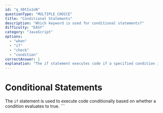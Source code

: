 ```yaml
---
id: "q_X0tIu1oN"
questionType: "MULTIPLE_CHOICE"
title: "Conditional Statements"
description: "Which keyword is used for conditional statements?"
difficulty: "EASY"
category: "JavaScript"
options:
  - "when"
  - "if"
  - "check"
  - "condition"
correctAnswer: 1
explanation: "The if statement executes code if a specified condition is true."
---
```


# Conditional Statements

The `if` statement is used to execute code conditionally based on whether a condition evaluates to true.
\`\`\`
